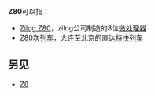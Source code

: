 {{DisambigNav|Z|80}}
'''Z80'''可以指：

*[[Zilog_Z80|Zilog Z80]]，zilog公司制造的8位[[微处理器|微处理器]]
*[[Z81/80、Z79/82次列车|Z80次列车]]，大连至北京的[[直达特快列车|直达特快列车]]

==另见==
*[[Z8|Z8]]

{{disambig}}